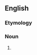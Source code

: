 ==English==

===Etymology===
{{prefix|en|self|deceit}}

===Noun===
{{en-noun|-}}

# {{synonym of|self-deception|lang=en}}